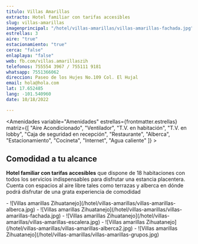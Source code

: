 ```yaml
---
titulo: Villas Amarillas
extracto: Hotel familiar con tarifas accesibles
slug: villas-amarillas
imagenprincipal: "/hotel/villas-amarillas/villas-amarillas-fachada.jpg"
estrellas: 3
aire: "true"
estacionamiento: "true"
cerca: "false"
enlaplaya: "false"
web: fb.com/villas.amarillaszih
telefonos: 755554 3967 / 755111 9181
whatsapp: 7551366062
direccion: Paseo de los Hujes No.109 Col. El Hujal
email: hola@hola.com
lat: 17.652485
lang: -101.540960
date: 10/18/2022

---
```


<Amenidades variable="Amenidades" estrellas={frontmatter.estrellas} matriz={[ "Aire Acondicionado", "Ventilador", "T.V. en habitación", "T.V. en lobby", "Caja de seguridad en recepción", "Restaurante", "Alberca", "Estacionamiento", "Cocineta", "Internet", "Agua caliente" ]} > 


## Comodidad a tu alcance

**Hotel familiar con tarifas accesibles** que dispone de 18 habitaciones con todos los servicios indispensables para disfrutar una estancia placentera. Cuenta con espacios al aire libre tales como terrazas y alberca en dónde podrá disfrutar de una grata experiencia de comodidad

</Amenidades>

<Galeria>
- ![Villas amarillas Zihuatanejo](/hotel/villas-amarillas/villas-amarillas-alberca.jpg)
- ![Villas amarillas Zihuatanejo](/hotel/villas-amarillas/villas-amarillas-fachada.jpg)
- ![Villas amarillas Zihuatanejo](/hotel/villas-amarillas/villas-amarillas-escalera.jpg)
- ![Villas amarillas Zihuatanejo](/hotel/villas-amarillas/villas-amarillas-alberca2.jpg)
- ![Villas amarillas Zihuatanejo](/hotel/villas-amarillas/villas-amarillas-grupos.jpg)

</Galeria>